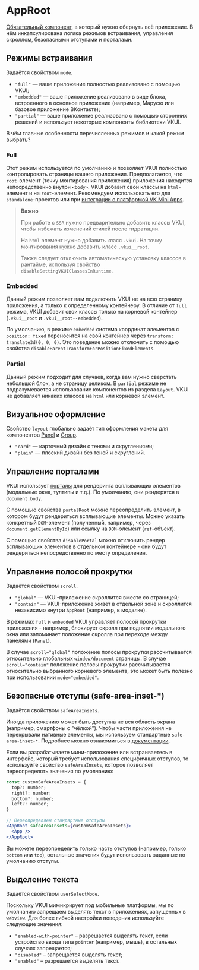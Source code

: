 <Overview>

# AppRoot

[Обязательный компонент](/docs/overview/usage#required-wrapper), в который нужно обернуть всё приложение.
В нём инкапсулирована логика режимов встраивания, управления скроллом, безопасными отступами и порталами.

</Overview>

## Режимы встраивания

Задаётся свойством `mode`.

- `"full"` — ваше приложение полностью реализовано с помощью VKUI;
- `"embedded"` — ваше приложение реализовано в виде блока, встроенного в основное приложение
  (например, Марусю или базовое приложение ВКонтакте);
- `"partial"` — ваше приложение реализовано с помощью сторонних решений и использует некоторые компоненты библиотеки VKUI.

В чём главные особенности перечисленных режимов и какой режим выбрать?

### Full

Этот режим используется по умолчанию и позволяет VKUI полностью контролировать страницы вашего приложения.
Предполагается, что `root`-элемент (точку монтирования приложения) приложения находится непосредственно внутри `<body>`.
VKUI добавит свои классы на `html`-элемент и на `root`-элемент.
Рекомендуем использовать его для `standalone`-проектов или при [интеграции с платформой VK Mini Apps](#/integrations-vk-mini-apps).

> **Важно**
>
> При работе с `SSR` нужно предварительно добавить классы VKUI, чтобы избежать изменений стилей после гидратации.
>
> На `html` элемент нужно добавить класс `.vkui`.
> На точку монтирования нужно добавить класс `.vkui__root`.
>
> Также следует отключить автоматическую установку классов в рантайме, используя свойство `disableSettingVKUIClassesInRuntime`.

### Embedded

Данный режим позволяет вам подключить VKUI не на всю страницу приложения, а только к определенному контейнеру.
В отличие от `full` режима, VKUI добавит свои классы только на корневой контейнер (`.vkui__root` и `.vkui__root--embedded`).

По умолчанию, в режиме `embedded` система координат элементов с `position: fixed` переносится на свой контейнер через `transform: translate3d(0, 0, 0)`.
Это поведение можно отключить с помощью свойства `disableParentTransformForPositionFixedElements`.

### Partial

Данный режим подходит для случаев, когда вам нужно сверстать небольшой блок, а не страницу целиком. В `partial` режиме не подразумевается использование компонентов из раздела `Layout`. VKUI не добавляет никаких классов на `html` или корневой элемент.

## Визуальное оформление

Свойство `layout` глобально задаёт тип оформления макета для компонентов [Panel](https://vkcom.github.io/VKUI/#/Panel) и [Group](https://vkcom.github.io/VKUI/#/Group).

- `"card"` — карточный дизайн с тенями и скруглениями;
- `"plain"` — плоский дизайн без теней и скруглений.

## Управление порталами

VKUI использует [порталы](https://react.dev/reference/react-dom/createPortal) для рендеринга всплывающих элементов (модальные окна, тултипы и т.д.).
По умолчанию, они рендерятся в `document.body`.

С помощью свойства `portalRoot` можно переопределить элемент, в котором будут рендериться всплывающие элементы.
Можно указать конкретный `DOM`-элемент (полученный, например, через `document.getElementById`) или ссылку на `DOM`-элемент (`ref`-объект).

С помощью свойства `disablePortal` можно отключить рендер всплывающих элементов в отдельном контейнере -
они будут рендериться непосредственно по месту определения.

## Управление полосой прокрутки

Задаётся свойством `scroll`.

- `"global"` — VKUI-приложение скроллится вместе со страницей;
- `"contain"` — VKUI-приложение живет в отдельной зоне и скроллится независимо внутри `AppRoot` (например, в модалке).

В режимах `full` и `embedded` VKUI управляет полосой прокрутки приложения - например, блокирует скролл при поднятии
модального окна или запоминает положение скролла при переходе между панелями (`Panel`).

В случае `scroll="global"` положение полосы прокрутки рассчитывается относительно глобальных `window/document` страницы.
В случае `scroll="contain"` положение полосы прокрутки рассчитывается относительно выбранного корневого элемента,
это может быть полезно при использовании `mode="embedded"`.

## Безопасные отступы (safe-area-inset-\*)

Задаётся свойством `safeAreaInsets`.

Иногда приложению может быть доступна не вся область экрана (например, смартфоны с "чёлкой").
Чтобы части приложения не перекрывали нативные элементы, мы используем стандартные `safe-area-inset-*`.
Подробнее можно ознакомиться в [документации](https://developer.mozilla.org/en-US/docs/Web/CSS/env#safe-area-inset-top).

Если вы разрабатываете мини-приложение или встраиваетесь в интерфейс, который требует использования специфичных отступов, то
используйте свойство `safeAreaInsets`, которое позволяет переопределять значения по умолчанию:

```jsx
const customSafeAreaInsets = {
  top?: number;
  right?: number;
  bottom?: number;
  left?: number;
}

// Переопределяем стандартные отступы
<AppRoot safeAreaInsets={customSafeAreaInsets}>
  <App />
</AppRoot>
```

Вы можете переопределить только часть отступов (например, только `bottom` или `top`), остальные значения будут использовать
заданные по умолчанию отступы.

## Выделение текста

Задаётся свойством `userSelectMode`.

Поскольку VKUI мимикрирует под мобильные платформы, мы по умолчанию запрещаем выделять текст в приложениях, запущенных в `webview`.
Для более гибкой настройки поведения используйте следующие значения:

- `"enabled-with-pointer"` – разрешается выделять текст, если устройство ввода типа `pointer` (например, мышь), в остальных случаях запрещается;
- `"disabled"` – запрещается выделять текст;
- `"enabled"` – разрешается выделять текст.
